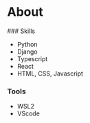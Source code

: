 <h1 className='text-2xl'>About</h1>
### Skills

- Python
- Django
- Typescript
- React
- HTML, CSS, Javascript

### Tools
- WSL2
- VScode
